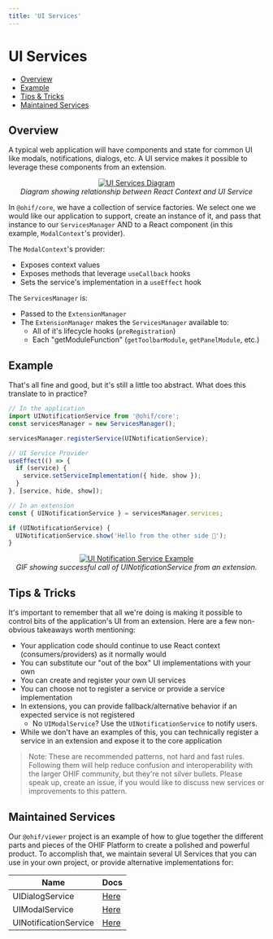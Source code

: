 ```yaml
---
title: 'UI Services'
---
```


# UI Services

- [Overview](#overview)
- [Example](#example)
- [Tips & Tricks](#tips--tricks)
- [Maintained Services](#maintained-services)

## Overview

A typical web application will have components and state for common UI like
modals, notifications, dialogs, etc. A UI service makes it possible to leverage
these components from an extension.

<div style="text-align: center;">
  <a href="/assets/img/ui-services.png">
    <img
      src="/assets/img/ui-services.png"
      alt="UI Services Diagram"
      style="margin: 0 auto; max-width: 500px;"
    />
  </a>
  <div>
    <i>Diagram showing relationship between React Context and UI Service</i>
  </div>
</div>

In `@ohif/core`, we have a collection of service factories. We select one we
would like our application to support, create an instance of it, and pass that
instance to our `ServicesManager` AND to a React component (in this example,
`ModalContext`'s provider).

The `ModalContext`'s provider:

- Exposes context values
- Exposes methods that leverage `useCallback` hooks
- Sets the service's implementation in a `useEffect` hook

The `ServicesManager` is:

- Passed to the `ExtensionManager`
- The `ExtensionManager` makes the `ServicesManager` available to:
  - All of it's lifecycle hooks (`preRegistration`)
  - Each "getModuleFunction" (`getToolbarModule`, `getPanelModule`, etc.)

## Example

That's all fine and good, but it's still a little too abstract. What does this
translate to in practice?

```js
// In the application
import UINotificationService from '@ohif/core';
const servicesManager = new ServicesManager();

servicesManager.registerService(UINotificationService);

// UI Service Provider
useEffect(() => {
  if (service) {
    service.setServiceImplementation({ hide, show });
  }
}, [service, hide, show]);

// In an extension
const { UINotificationService } = servicesManager.services;

if (UINotificationService) {
  UINotificationService.show('Hello from the other side 👋');
}
```

<div style="text-align: center;">
  <a href="/assets/img/notification-example.gif">
    <img
      src="/assets/img/notification-example.gif"
      alt="UI Notification Service Example"
      style="margin: 0 auto; max-width: 500px;"
    />
  </a>
  <div>
    <i>
      GIF showing successful call of UINotificationService from an extension.
    </i>
  </div>
</div>

## Tips & Tricks

It's important to remember that all we're doing is making it possible to control
bits of the application's UI from an extension. Here are a few non-obvious
takeaways worth mentioning:

- Your application code should continue to use React context
  (consumers/providers) as it normally would
- You can substitute our "out of the box" UI implementations with your own
- You can create and register your own UI services
- You can choose not to register a service or provide a service implementation
- In extensions, you can provide fallback/alternative behavior if an expected
  service is not registered
  - No `UIModalService`? Use the `UINotificationService` to notify users.
- While we don't have an examples of this, you can technically register a
  service in an extension and expose it to the core application

> Note: These are recommended patterns, not hard and fast rules. Following them
> will help reduce confusion and interoperability with the larger OHIF
> community, but they're not silver bullets. Please speak up, create an issue,
> if you would like to discuss new services or improvements to this pattern.

## Maintained Services

Our `@ohif/viewer` project is an example of how to glue together the different
parts and pieces of the OHIF Platform to create a polished and powerful product.
To accomplish that, we maintain several UI Services that you can use in your own
project, or provide alternative implementations for:

| Name                  | Docs                                 |
| --------------------- | ------------------------------------ |
| UIDialogService       | [Here](./ui-dialog-service.md)       |
| UIModalService        | [Here](./ui-modal-service.md)        |
| UINotificationService | [Here](./ui-notification-service.md) |
